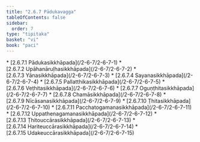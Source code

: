 ```yaml
---
title: "2.6.7 Pādukavagga"
tableOfContents: false
sidebar:
  order: 7
type: "tipitaka"
basket: "vi"
book: "paci"
---
```



<DynamicBreadcrumb />



<TableOfContents book="paci" section="2.6.7">
* [2.6.7.1 Pādukasikkhāpada](/2-6-7/2-6-7-1)
* [2.6.7.2 Upāhanāruḷhasikkhāpada](/2-6-7/2-6-7-2)
* [2.6.7.3 Yānasikkhāpada](/2-6-7/2-6-7-3)
* [2.6.7.4 Sayanasikkhāpada](/2-6-7/2-6-7-4)
* [2.6.7.5 Pallatthikasikkhāpada](/2-6-7/2-6-7-5)
* [2.6.7.6 Veṭhitasikkhāpada](/2-6-7/2-6-7-6)
* [2.6.7.7 Oguṇṭhitasikkhāpada](/2-6-7/2-6-7-7)
* [2.6.7.8 Chamāsikkhāpada](/2-6-7/2-6-7-8)
* [2.6.7.9 Nīcāsanasikkhāpada](/2-6-7/2-6-7-9)
* [2.6.7.10 Ṭhitasikkhāpada](/2-6-7/2-6-7-10)
* [2.6.7.11 Pacchatogamanasikkhāpada](/2-6-7/2-6-7-11)
* [2.6.7.12 Uppathenagamanasikkhāpada](/2-6-7/2-6-7-12)
* [2.6.7.13 Ṭhitouccārasikkhāpada](/2-6-7/2-6-7-13)
* [2.6.7.14 Hariteuccārasikkhāpada](/2-6-7/2-6-7-14)
* [2.6.7.15 Udakeuccārasikkhāpada](/2-6-7/2-6-7-15)
</TableOfContents>